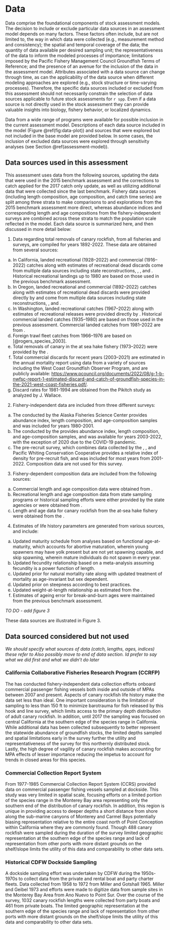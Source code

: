 # Data

Data comprise the foundational components of stock assessment models. The decision to include or exclude particular data sources in an assessment model depends on many factors. These factors often include, but are not limited to, the way in which data were collected (e.g., measurement method and consistency); the spatial and temporal coverage of the data; the quantity of data available per desired sampling unit; the representativeness of the data to inform the modeled processes of importance; limitations imposed by the Pacific Fishery Management Council Groundfish Terms of Reference; and the presence of an avenue for the inclusion of the data in the assessment model. Attributes associated with a data source can change through time, as can the applicability of the data source when different modeling approaches are explored (e.g., stock structure or time-varying processes). Therefore, the specific data sources included or excluded from this assessment should not necessarily constrain the selection of data sources applicable to future stock assessments for `r spp`. Even if a data source is not directly used in the stock assessment they can provide valuable insights into biology, fishery behavior, or localized dynamics.

Data from a wide range of programs were available for possible inclusion in the current assessment model. Descriptions of each data source included in the model (Figure \@ref(fig:data-plot)) and sources that were explored but not included in the base model are provided below. In some cases, the inclusion of excluded data sources were explored through sensitivity analyses (see Section \@ref(assessment-model)).

## Data sources used in this assessment

This assessment uses data from the following sources, updating the data that were used in the 2015 benchmark assessment and the corrections to catch applied for the 2017 catch only update, as well as utilizing additional data that were collected since the last benchmark. Fishery data sources (including length composition, age composition, and catch time series) are split among three strata to make comparisons to and explorations from the 2015 benchmark assessment more direct, whereas abundance indices and corresponding length and age compositions from the fishery-independent surveys are combined across these strata to match the population scale reflected in the model. Each data source is summarized here, and then discussed in more detail below:

1.  Data regarding total removals of canary rockfish, from all fisheries and surveys, are compiled for years 1892-2022. These data are obtained from several sources:

a.  In California, landed recreational (1928--2022) and commercial (1916--2022) catches along with estimates of recreational dead discards come from multiple data sources including state reconstructions, \gls{calcom}, \gls{recfin}, and \gls{pacfin}. Historical recreational landings up to 1980 are based on those used in the previous benchmark assessment.
b.  In Oregon, landed recreational and commercial (1892--2022) catches along with estimates of recreational dead discards were provided directly by \gls{odfw} and come from multiple data sources including state reconstructions, \gls{pacfin}, and \gls{recfin}.
c.  In Washington, landed recreational catches (1967--2022) along with estimates of recreational releases were provided directly by \gls{wdfw}. Historical commercial landed catches (1935--1980) are based on those used in the previous assessment. Commercial landed catches from 1981--2022 are from \gls{pacfin}.
d.  Foreign trawl fleet catches from 1966--1976 are based on [@rogers_species_2003].
e.  Total removals of canary in the at sea hake fishery (1973--2022) were provided by the \gls{nwfsc} \gls{ashop}. 
f.  Total commercial discards for recent years (2003--2021) are estimated in the annual mortality report using data from a variety of sources including the West Coast Groundfish Observer Program, and are publicly available: <https://www.pcouncil.org/documents/2022/08/g-1-b-nwfsc-report-1-estimated-discard-and-catch-of-groundfish-species-in-the-2021-west-coast-fisheries.pdf/>. 
g.  Discard rates for 1981-1994 are obtained from the Pikitch study as analyzed by J. Wallace.

<!-- -->

2.  Fishery-independent data are included from three different surveys:

<!-- -->

a.  The \gls{s-tri} conducted by the Alaska Fisheries Science Center provides abundance index, length composition, and age-composition samples and was included for years 1980-2001.
b.  The \gls{s-wcgbts} conducted by the \gls{nwfsc} provides abundance index, length composition, and age-composition samples, and was available for years 2003-2022, with the exception of 2020 due to the COVID-19 pandemic.
c.  The pre-recruit survey, which combines data collected by the \gls{swfsc}, \gls{nwfsc}, and Pacific Whiting Conservation Cooperative provides a relative index of density for pre-recruit fish, and was included for most years from 2001-2022. Composition data are not used for this survey. 

<!-- -->

3.  Fishery-dependent composition data are included from the following sources:

<!-- -->

a.  Commercial length and age composition data were obtained from \gls{pacfin}.
b.  Recreational length and age composition data from state sampling programs or historical sampling efforts were either provided by the state agencies or were obtained from \gls{recfin}.
c.  Length and age data for canary rockfish from the at-sea hake fishery were obtained from the \gls{nwfsc} \gls{ashop}.

<!-- -->

4.  Estimates of life history parameters are generated from various sources, and include:

<!-- -->

a.  Updated maturity schedule from analyses based on functional age-at-maturity, which accounts for abortive maturation, wherein young spawners may have yolk present but are not yet spawning capable, and skip spawning, wherein mature individuals do not spawn in every year.
b.  Updated fecundity relationship based on a meta-analysis assuming fecundity is a power function of length.
c.  Updated prior for natural mortality rate along with updated treatment of mortality as age-invariant but sex dependent.
d.  Updated prior on steepness according to best practices.
e.  Updated weight-at-length relationship as estimated from the \gls{wcgbts}.
f.  Estimates of ageing error for break-and-burn ages were maintained from the previous benchmark assessment. 


*TO DO - add figure 3*

These data sources are illustrated in Figure 3.


## Data sourced considered but not used


*We should specify what sources of data (catch, lengths, ages, indices) these refer to*
*Also possibly move to end of data section. Id prefer to say what we did first and what we didn't do later*


### California Collaborative Fisheries Research Program (CCRFP)

The \gls{ccfrp} has conducted fishery-independent data collection efforts onboard commercial passenger fishing vessels both inside and outside of MPAs between 2007 and present. Aspects of canary rockfish life history make the data set less than ideal. One important consideration is the limitation of sampling to less than 150 ft to minimize barotrauma for fish released by this hook and line survey, which limits access to the primary depth distribution of adult canary rockfish. In addition, until 2017 the sampling was focused on central California at the southern edge of the species range in California. While additional data has been collected subsequently to better represent the statewide abundance of groundfish stocks, the limited depths sampled and spatial limitations early in the survey further the utility and representativeness of the survey for this northernly distributed stock. Lastly, the high degree of vagility of canary rockfish makes accounting for MPA effects of lesser importance reducing the impetus to account for trends in closed areas for this species.

### Commercial Collection Report System

From 1977-1985 Commercial Collection Report System (CCRS) provided data on commercial passenger fishing vessels sampled at dockside. This study was very limited in spatial scale, focusing efforts on a limited portion of the species range in the Monterey Bay area representing only the southern end of the distribution of canary rockfish. In addition, this region is unique in providing access to deeper depths a short distance from shore along the sub-marine canyons of Monterey and Carmel Bays potentially biasing representation relative to the entire coast north of Point Conception within California where they are commonly found. Though 488 canary rockfish were sampled during the duration of the survey limited geographic representation at the southern edge of the species range and lack of representation from other ports with more distant grounds on the shelf/slope limits the utility of this data and comparability to other data sets.

### Historical CDFW Dockside Sampling

A dockside sampling effort was undertaken by CDFW during the 1950s-1970s to collect data from the private and rental boat and party charter fleets. Data collected from 1958 to 1972 from Miller and Gotshall 1965. Miller and Geibel 1973 and efforts were made to digitize data from sample sites in the Monterey Bay Area from Ano Nuevo to Point Sur. Over the course of the survey, 1032 canary rockfish lengths were collected from party boats and 461 from private boats. The limited geographic representation at the southern edge of the species range and lack of representation from other ports with more distant grounds on the shelf/slope limits the utility of this data and comparability to other data sets.
